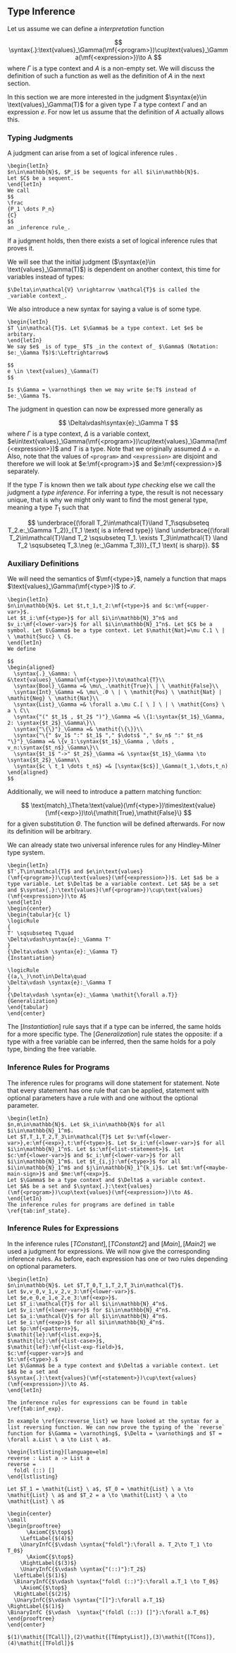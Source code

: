 \setcounter{section}{3}
\setcounter{subsection}{2}

## Type Inference

Let us assume we can define a _interpretation_ function

$$
\syntax{.}:\text{values}_\Gamma(\mf{<program>})\cup\text{values}_\Gamma(\mf{<expression>})\to A
$$
where $\Gamma$ is a type context and $A$ is a non-empty set. We will discuss the definition of such a function as well as the definition of $A$ in the next section.

In this section we are more interested in the judgment $\syntax{e}\in \text{values}_\Gamma(T)$ for a given type $T$ a type context $\Gamma$ and an expression $e$. For now let us assume that the definition of $A$ actually allows this.

### Typing Judgments

A judgment can arise from a set of logical inference rules \cite{Types_and_Programming_Languages}.

```definition
\begin{letIn}
$n\in\mathbb{N}$, $P_i$ be sequents for all $i\in\mathbb{N}$.
Let $C$ be a sequent.
\end{letIn}
We call
$$
\frac
{P_1 \dots P_n}
{C}
$$
an _inference rule_.
```

If a judgment holds, then there exists a set of logical inference rules that proves it.

We will see that the initial judgment ($\syntax{e}\in \text{values}_\Gamma(T)$) is dependent on another context, this time for variables instead of types:

```definition
$\Delta\in\mathcal{V} \nrightarrow \mathcal{T}$ is called the _variable context_.
```

We also introduce a new syntax for saying a value is of some type.
```definition
\begin{letIn}
$T \in\mathcal{T}$. Let $\Gamma$ be a type context. Let $e$ be arbitary.
\end{letIn}
We say $e$ _is of type_ $T$ _in the context of_ $\Gamma$ (Notation: $e:_\Gamma T$)$:\Leftrightarrow$
  
$$
e \in \text{values}_\Gamma(T)
$$
  
Is $\Gamma = \varnothing$ then we may write $e:T$ instead of $e:_\Gamma T$.
```

The judgment in question can now be expressed more generally as

$$
\Delta\vdash\syntax{e}:_\Gamma T
$$
where $\Gamma$ is a type context, $\Delta$ is a variable context,  $e\in\text{values}_\Gamma(\mf{<program>})\cup\text{values}_\Gamma(\mf{<expression>})$ and $T$ is a type. Note that we originally assumed $\Delta = \varnothing$. Also, note that the values of `<program>` and `<expression>` are disjoint and therefore we will look at $e:\mf{<program>}$ and $e:\mf{<expression>}$ separately.

If the type $T$ is known then we talk about _type checking_ else we call the judgment a _type inference_. For inferring a type, the result is not necessary unique, that is why we might only want to find the most general type, meaning a type $T_1$ such that

$$
\underbrace{(\forall T_2\in\mathcal{T}\land T_1\sqsubseteq T_2.e:_\Gamma T_2)}_{T_1 \text{ is a infered type}} \land \underbrace{(\forall T_2\in\mathcal{T}\land T_2 \sqsubseteq T_1. \exists T_3\in\mathcal{T} \land T_2 \sqsubseteq T_3.\neg (e:_\Gamma T_3))}_{T_1 \text{ is sharp}}.
$$

### Auxiliary Definitions

We will need the semantics of $\mf{<type>}$, namely a function that maps $\text{values}_\Gamma(\mf{<type>})$ to $\mathcal{T}$.

```definition
\begin{letIn}
$n\in\mathbb{N}$. Let $t,t_1,t_2:\mf{<type>}$ and $c:\mf{<upper-var>}$.
Let $t_i:\mf{<type>}$ for all $i\in\mathbb{N}_3^n$ and $v_i:\mf{<lower-var>}$ for all $i\in\mathbb{N}_1^n$. Let $C$ be a symbol. Let $\Gamma$ be a type context. Let $\mathit{Nat}=\mu C.1 \ | \ \mathit{Succ} \ C$.
\end{letIn}
We define

$$
\begin{aligned}
  \syntax{.}_\Gamma: \ &\text{values}_\Gamma(\mf{<type>})\to\mathcal{T}\\
  \syntax{Bool}_\Gamma =& \mu\_.\mathit{True}\ | \ \mathit{False}\\
  \syntax{Int}_\Gamma =& \mu\_.0 \ | \ \mathit{Pos} \ \mathit{Nat} | \mathit{Neg} \ \mathit{Nat}\\
  \syntax{List}_\Gamma =& \forall a.\mu C.[ \ ] \ | \ \mathit{Cons} \ a \ C\\
  \syntax{"(" $t_1$ , $t_2$ ")"}_\Gamma =& \{1:\syntax{$t_1$}_\Gamma, 2: \syntax{$t_2$}_\Gamma\}\\
  \syntax{"\{\}"}_\Gamma =& \mathit{\{\}}\\
  \syntax{"\{" $v_1$ ":" $t_1$ "," $\dots$ "," $v_n$ ":" $t_n$ "\}"}_\Gamma =& \{v_1:\syntax{$t_1$}_\Gamma , \dots , v_n:\syntax{$t_n$}_\Gamma\}\\
  \syntax{$t_1$ "->" $t_2$}_\Gamma =& \syntax{$t_1$}_\Gamma \to \syntax{$t_2$}_\Gamma\\
  \syntax{$c \ t_1 \dots t_n$} =& [\syntax{$c$}]_\Gamma(t_1,\dots,t_n)
\end{aligned}
$$
```

Additionally, we will need to introduce a pattern matching function:

$$
\text{match}_\Theta:\text{value}(\mf{<type>})\times\text{value}(\mf{<exp>})\to\{\mathit{True},\mathit{False}\}
$$
for a given substitution $\Theta$. The function will be defined afterwards. For now its definition will be arbitrary.

We can already state two universal inference rules for any Hindley-Milner type system.

```definition
\begin{letIn}
$T',T\in\mathcal{T}$ and $e\in\text{values}(\mf{<program>})\cup\text{values}(\mf{<expression>})$. Let $a$ be a type variable. Let $\Delta$ be a variable context. Let $A$ be a set and $\syntax{.}:\text{values}(\mf{<program>})\cup\text{values}(\mf{<expression>})\to A$
\end{letIn}
\begin{center}
\begin{tabular}{c l}
\logicRule
{
T' \sqsubseteq T\quad
\Delta\vdash\syntax{e}:_\Gamma T'
}
{\Delta\vdash \syntax{e}:_\Gamma T}
{Instantiation}

\logicRule
{(a,\_)\not\in\Delta\quad
\Delta\vdash \syntax{e}:_\Gamma T
}
{\Delta\vdash \syntax{e}:_\Gamma \mathit{\forall a.T}}
{Generalization}
\end{tabular}
\end{center}
```

The $[\mathit{Instantiation}]$ rule says that if a type can be inferred, the same holds for a more specific type.
The $[\mathit{Generalization}]$ rule states the opposite: if a type with a free variable can be inferred, then the same holds for a poly type, binding the free variable.

### Inference Rules for Programs

The inference rules for programs will done statement for statement. Note that every statement has one rule that can be applied, statement with optional parameters have a rule with and one without the optional parameter.

```definition
\begin{letIn}
$n,m\in\mathbb{N}$. Let $k_i\in\mathbb{N}$ for all $i\in\mathbb{N}_1^m$.
Let $T,T_1,T_2,T_3\in\mathcal{T}$ Let $v:\mf{<lower-var>},e:\mf{<exp>},t:\mf{<type>}$. Let $v_i:\mf{<lower-var>}$ for all $i\in\mathbb{N}_1^n$. Let $s:\mf{<list-statement>}$. Let $c:\mf{<lower-var>}$ and $c_i:\mf{<lower-var>}$ for all $i\in\mathbb{N}_1^m$. Let $t_{i,j}:\mf{<type>}$ for all $i\in\mathbb{N}_1^m$ and $j\in\mathbb{N}_1^{k_i}$. Let $mt:\mf{<maybe-main-sign>}$ and $me:\mf{<exp>}$.
Let $\Gamma$ be a type context and $\Delta$ a variable context.
Let $A$ be a set and $\syntax{.}:\text{values}(\mf{<program>})\cup\text{values}(\mf{<expression>})\to A$.
\end{letIn}
The inference rules for programs are defined in table \ref{tab:inf_state}.
```

\begin{table}
\caption{Inference rules for programs}
\label{tab:inf_state}
\begin{center}
\begin{tabular}{c l}
\hline
& \\
\logicRule
{\begin{gathered}
(v,\_)\not\in\Delta\quad
\Delta\vdash\syntax{$e$}:_\Gamma T_1\\
\Delta\cup\{(v,T_1)\}\vdash\syntax{$s$ \ $mt$ "main = " $me$}:_\Gamma T_2
\end{gathered}
}
{\Delta\vdash\syntax{$v$ "=" $e$ ";" $s$ \ $mt$ "main = " $me$}:_\Gamma T_2
}
{TConstant}

\logicRule
{\begin{gathered}
(v,\_)\not\in\Delta\quad
\Delta\vdash\syntax{$e$}:_\Gamma T_1\quad
\syntax{$t$}_\Gamma = T_1\\
\Delta\cup\{(v,T_1)\}\vdash\syntax{$s$ \ $mt$ "main = " $me$}:_\Gamma T_2\quad
\end{gathered}
}
{\Delta\vdash\syntax{$v$ ":" $t$ ";" $v$ "=" $e$ ";" $s$ \ $mt$ "main = " $me$}:_\Gamma T_2
}
{TConstant2}

\logicRule
{\begin{gathered}
(c,\_)\not\in\Gamma\quad
(c,\_)\not\in\Delta\\
\syntax{t}_\Gamma=T_1\quad
T_2 \text{ is a mono type}\\
\{v_1 \dots v_n \} = \text{free}(T_2)\quad
\forall v_1. \dots \forall v_n. T_2 = T_1\\
\Delta\cup\{(c,T_1)\}\vdash\syntax{$s$ \ $mt$ "main = " $me$}:_{\Gamma\cup\{(c,(T_1))\}}T_3
\end{gathered}
}
{\Delta\vdash\syntax{"type alias" $c$ $v_1 \dots v_n$ "=" $t$ ";" $s$ \ $mt$ "main = " $me$}:_\Gamma T_3}
{TAlias}

\logicRule
{\begin{gathered}
(c,\_)\not\in\Gamma\quad
(c,\_)\not\in\Delta\quad
\{v_1 \dots v_n \} = \text{free}(T_2)\quad
\forall v_1. \dots \forall v_n. T_2 = T_1\\
\mu C.c_1 \ \syntax{$t_{1,1}$}_\Gamma \ \dots \ \syntax{$t_{1,k_1}$}_\Gamma \ | \ \dots \ | \ c_m \ \syntax{$t_{m,1}$}_\Gamma \ \dots \ \syntax{$t_{m,k_m}$}_\Gamma=T_2\\
\Delta\cup\{(c,T_1)\}\vdash\syntax{$s$ \ $mt$ "main = " $me$}:_{\Gamma\cup\{(c,(T_1))\}}T_3
\end{gathered}
}
{\Delta\vdash\Bigg\llbracket
\begin{aligned}
&\mf{"type"} \ c \ v_1 \dots v_n \mf{"="}\\
&c_1 \ t_{1,1} \dots t_{1,k_1} \ | \ \dots | \ c_m \ t_{m,1} \dots t_{m,k_m}\\ &\mf{";"} s \ mt \mf{"main = "} me
\end{aligned}\Bigg\rrbracket:_\Gamma T_3
}
{TCustomType}

& \\

\logicRule
{\Delta\vdash\syntax{$e$}:_\Gamma T}
{\Delta\vdash\syntax{"main = " $e$}:_\Gamma T}
{TMain}

\logicRule
{
\Delta\vdash\syntax{$e$}:_\Gamma T\quad
\syntax{$t$}_\Gamma=T
}
{\Delta\vdash\syntax{"main :" $t$ "; main = " $e$}:_\Gamma T}
{TMain2}

\hline
\end{tabular}
\end{center}
\end{table}

\begin{description}
\item[TConstant,TConstant2] Check if $v$ is still free then add $(v,T_1)$ to the variable context and evaluate the next statement.
\item[TAlias] Check if $c$ is still free. $\{v_1,\dots,v_2\}$ needs to be the set of all free variables in $T_2$. If all checks are valid we add $(v,T_1)$ to the type context and evaluate the next statement.
\item[TCustomType] Similar to $[\mathit{TAlias}]$ we add $(v,T_1)$ to the type context with the only difference that we explicitly define $T_1$ as an algebraic type.
\item[TMain,TMain2] Evaluate $e$.
\end{description}

### Inference Rules for Expressions

In the inference rules $[\mathit{TConstant}],[\mathit{TConstant2}]$ and $[\mathit{Main}],[\mathit{Main2}]$ we used a judgment for expressions. We will now give the corresponding inference rules. As before, each expression has one or two rules depending on optional parameters.

```definition
\begin{letIn}
$n\in\mathbb{N}$. Let $T,T_0,T_1,T_2,T_3\in\mathcal{T}$.
Let $v,v_0,v_1,v_2,v_3:\mf{<lower-var>}$.
Let $e,e_0,e_1,e_2,e_3:\mf{<exp>}$.
Let $T_i:\mathcal{T}$ for all $i\in\mathbb{N}_4^n$.
Let $v_i:\mf{<lower-var>}$ for $i\in\mathbb{N}_4^n$.
Let $a_i:\mathcal{V}$ for all $i\in\mathbb{N}_4^n$.
Let $e_i:\mf{<exp>}$ for all $i\in\mathbb{N}_4^n$.
Let $p:\mf{<pattern>}$,
$\mathit{le}:\mf{<list.exp>}$,
$\mathit{lc}:\mf{<list-case>}$,
$\mathit{lef}:\mf{<list-exp-field>}$,
$c:\mf{<upper-var>}$ and
$t:\mf{<type>}.$
Let $\Gamma$ be a type context and $\Delta$ a variable context. Let $A$ be a set and
$\syntax{.}:\text{values}(\mf{<statement>})\cup\text{values}(\mf{<expression>})\to A$.
\end{letIn}

The inference rules for expressions can be found in table \ref{tab:inf_exp}.
```


\topcaption{Inference rules for expressions}\label{tab:inf_exp}
\tablefirsthead{\hline}
\tablelasttail{\hline}

\begin{center}
\begin{xtabular*}{\textwidth}{c l}

&\\
\logicRule
{(v,T)\in\Delta
}
{\Delta\vdash\syntax{$v$}:_\Gamma T}
{TVariable}

\logicRule
{\Gamma,\Delta\vdash \text{match}_\Theta(T_1,p)\quad
\Delta\cup\Theta\vdash\syntax{$e$}:_\Gamma T_2
}
{\Delta\vdash\syntax{"\textbackslash" $p$ "->" $e$}:_\Gamma T_1\to T_2}
{TLambda}

\logicRule
{\syntax{$e_1$}_\Gamma:T_1\quad
\syntax{$e_2$}_\Gamma:T_2
}
{\Delta\vdash\syntax{"(" $e_1$ "," $e_2$ ")"}:_\Gamma\{1:T_1, 2:T_2\}}
{TTuple}

\logicRule
{}
{\Delta\vdash\syntax{"[]"}:_\Gamma\forall a.\mathit{List} \ a}
{TEmptyList}

\logicRule
{\Delta\vdash\syntax{$e$}:_\Gamma T}
{\Delta\vdash\syntax{"[" $e$ "]"}:_\Gamma \mathit{List} \ T}
{TSingleList}

\logicRule
{
\Delta\vdash\syntax{$e$}:_\Gamma T\quad
\Delta\vdash\syntax{"[" $\mathit{le}$ "]"}:_\Gamma \mathit{List} \ T
}
{\Delta\vdash\syntax{"[" $e$ "," $\mathit{le}$ "]"}:_\Gamma \mathit{List} \ T}
{TList}

\logicRule
{e:\mf{<int>}}
{\Delta\vdash\syntax{$e$}:_\Gamma \mathit{Int}}
{TInt}

\logicRule
{e:\mf{<bool>}}
{\Delta\vdash\syntax{$e$}:_\Gamma \mathit{Bool}}
{TBool}

\logicRule
{\Delta\vdash\syntax{$e_1$}:_\Gamma T_1\to T_2\quad
\Delta\vdash\syntax{$e_2$}:_\Gamma T_1
}
{\Delta\vdash\syntax{$e_1$ $e_2$}:_\Gamma T_2}
{TCall}

\logicRule
{\Delta\vdash\syntax{$e_1$}:_\Gamma T_1\quad
\Gamma,\Delta\vdash\text{match}_\Theta(T_1,\syntax{$p$})\quad
\Delta\cup\Theta\vdash\syntax{$e_2$}:_\Gamma T_2
}
{\Delta\vdash\syntax{"case" $e_1$ "of" "[" $p$ "->" $e_2$ "]"}:_\Gamma T_2}
{TSingleCaseOf}

\logicRule
{\begin{gathered}
\Delta\vdash\syntax{$e_1$}:_\Gamma T_1\quad
\Gamma,\Delta\vdash\text{match}_\Theta(T_1,\syntax{$p$})\quad
\Delta\cup\Theta\vdash\syntax{$e_2$}:_\Gamma T_2\\
\Delta\vdash\syntax{"case" $e_1$ "of" "[" $\mathit{lc}$ "]"}:_\Gamma T_2
\end{gathered}
}
{\Delta\vdash\syntax{"case" $e_1$ "of" "[" $p$ "->" $e_2$ ";" $\mathit{lc}$ "]"}:_\Gamma T_2}
{TCaseOf}

\logicRule
{
(v,\_)\not\in\Delta\quad
\Delta\vdash\syntax{$e_1$}:_\Gamma T_1\quad
\Delta\cup\{(v,T_1)\}\vdash\syntax{$e_2$}:_\Gamma T_2
}
{
\Delta\vdash\syntax{"let" $v$ "=" $e_1$ "in" $e_2$}:_\Gamma T_2
}
{TLetIn}

\logicRule
{\begin{gathered}
(v,\_)\not\in\Delta\quad
\syntax{$t$}_\Gamma = T_1\quad
\Delta\vdash\syntax{$e_1$}:_\Gamma T_1\quad
\Delta\cup\{(v,T_1)\}\vdash\syntax{$e_2$}:_\Gamma T_2
\end{gathered}
}
{\Delta\vdash\syntax{"let" $v$ ":" $t$ ";" $v$ "=" $e_1$ "in" $e_2$}:_\Gamma T_2
}
{TLetIn2}

\logicRule
{(v_1,\{v_2:T,\dots\})\in\Delta
}
{\Delta\vdash\syntax{$v_1$ "." $v_2$}:_\Gamma T}
{TGetter}

\logicRule
{\begin{gathered}
\Delta\vdash\syntax{$e$}:_\Gamma T_2\\
T_1=\{v_2:T_2,\dots\}\quad
(v_1,T_1)\in\Delta
\end{gathered}
}
{\Delta\vdash\syntax{"\{" $v1$ "|" $v2$ "=" $e$ "\}"}:_\Gamma T_1}
{TSingleSetter}

\logicRule
{\begin{gathered}
\mathit{lef}:\mf{<list-exp-field>}\quad
\Delta\vdash\syntax{$e$}:_\Gamma T_2\\
T_1=\{v_2:T_2,..\}\quad
(v_1,T_1)\in\Delta\quad
\Delta\vdash\syntax{"\{" $v$ "|" $\mathit{lef}$ "\}"}:_\Gamma T_1
\end{gathered}
}
{\Delta\vdash\syntax{"\{" $v$ "|" $v2$ "=" $e$ "," $\mathit{lef}$ "\}"}:_\Gamma T_1}
{TSetter}

\logicRule
{}
{\vdash\syntax{"\{\}"}:\{\}}
{TEmptyRecord}

\logicRule
{\Delta\vdash\forall i \in\mathbb{N}_1^n.\syntax{$e_i$}:_\Gamma T_i
}
{\Delta\vdash\syntax{"\{" $v_1$ "=" $e_1$ "," \dots "," $v_n$ "=" $e_n$ "\}"}:_\Gamma \{v_1:T_1,\dots,v_n:T_n\}
}
{TRecord}

\logicRule
{
\Delta\vdash\syntax{$e_1$}:_\Gamma\textit{Bool}\quad
\Delta\vdash\syntax{$e_2$}:_\Gamma T\quad
\Delta\vdash\syntax{$e_3$}:_\Gamma T
}
{\Delta\vdash\syntax{"if" $e_1$ "then" $e_2$ "else" $e_3$}:_\Gamma T}
{TIfElse}

\logicRule
{
\Delta\vdash\syntax{$e_1$}:_\Gamma T_1 \to T_2\quad
\Delta\vdash\syntax{$e_2$}:_\Gamma T_2 \to T_3
}
{\Delta\vdash\syntax{$e_1$ ">>" $e_2$}:_\Gamma T_1 \to T_3}
{TComposition}

\logicRule
{
\Delta\vdash\syntax{$e_1$}:_\Gamma T_1\quad
\Delta\vdash\syntax{$e_2$}:_\Gamma T_1 \to T_2
}
{\Delta\vdash\syntax{$e_1$ "|>" $e_2$}:_\Gamma T_2}
{TPipe}

\logicRule
{}
{\vdash\syntax{"(||)"}:\mathit{Bool}\to \mathit{Bool}\to \mathit{Bool}}
{TOr}

\logicRule
{}
{\vdash\syntax{"(\&\&)"}:\mathit{Bool}\to \mathit{Bool}\to \mathit{Bool}}
{TAnd}

\logicRule
{}
{\vdash\syntax{"not"}:\mathit{Bool}\to \mathit{Bool}}
{TNot}

\logicRule
{}
{\vdash\syntax{"(==)"}:\mathit{Int}\to \mathit{Int}\to\mathit{Bool}}
{TEqual}

\logicRule
{}
{\vdash\syntax{"(<)"}:\mathit{Int}\to \mathit{Int}\to\mathit{Bool}}
{TLess}

\logicRule
{}
{\vdash\syntax{"(//)"}:\mathit{Int}\to \mathit{Int}\to\mathit{int}}
{TDivide}

\logicRule
{}
{\vdash\syntax{"(*)"}:\mathit{Int}\to \mathit{Int}\to\mathit{int}}
{TMultiply}

\logicRule
{}
{\vdash\syntax{"(-)"}:\mathit{Int}\to \mathit{Int}\to\mathit{int}}
{TMinus}

\logicRule
{}
{\vdash\syntax{"(+)"}:\mathit{Int}\to \mathit{Int}\to\mathit{int}}
{TPlus}

\logicRule
{}
{\vdash\syntax{"(::)"}:\forall a.a\to\mathit{List}\ a\to\mathit{List}\ a}
{TCons}

\logicRule
{}
{\vdash\syntax{"foldl"}:\forall a.\forall b.(a\to b\to b)\to b\to\mathit{List}\ a\to b}
{TFoldl}

\end{xtabular*}
\end{center}

\begin{description}
\item[TVariable] Find the type in the context.
\item[TLambda] Elm allows the parameters of a function to be pattern matched. Therefore, we first need to find a matching type $T_1$ and can then infer the type of $e$ by including the additional bindings $\Theta$ to the context.
\item[TTuple] Find the types of $e_1$ and $e_2$, then construct the tuple.
\item[TEmptyList] The empty list is a literal for every list, therefore we can infer the list poly type.
\item[TSingleList,TList] Recursively we check that every element has the same type.
\item[TInt,TBool] The type of literals can be inferred without any restrictions.
\item[TCall] The first expression needs to be a function that the the second type can be passed to.
\item[TSingleCaseOf,TCaseOf] First match the type of the expression $e_1$ to the pattern, then use the additional bindings $\Theta$ to obtain the type of $e_2$. As all patterns need to have the same type, we can then recursively check the other patterns as well.
\item[TLetIn,TLetIn2] The variable $v$ may not have a value assined in the conext $\Gamma$. If so, we can infer the type $T_1$ of $e_1$ and add $(v,T_1)$ to the context before we evaluate $e_2$. For $[TLetIn2]$ we already the type is already given as $t$. Note that $t$ can be more specific as the type we would usually infer.
\item[TGetter] The second variable $v_2$ is a label of the record, that is bound to $v_1$.
\item[TSingleSetter,TSetter] Setters can not change the type in Elm. But we still need to ensure that the fields are also correctly typed.
\item[TElmptyRecord] The empty record can be directly infered, as it has only one element.
\item[TRecord] Each field and its value must be given at the same time. That is why we can not use a recursive definition.
\item[TIfElse] The first expression $e_1$ needs to be a boolean and the branches $e_2,e_3$ must have the same type.
\item[TComposition,TPipe] The pipe applies the first expression to the second. The composition is similar to the pipe, but results in a function.
\item[TOr,TAnd,TNot,TEqual,TDivide,TMultiply,TMinus,TPlus,TCons,TFoldl] These functions can be seen as lambda function literals.
\end{description}

```block2
In example \ref{ex:reverse_list} we have looked at the syntax for a list reversing function. We can now prove the typing of the `reverse` function for $\Gamma = \varnothing$, $\Delta = \varnothing$ and $T = \forall a.List \ a \to List \ a$.

\begin{lstlisting}[language=elm]
reverse : List a -> List a
reverse =
  foldl (::) []
\end{lstlisting}

Let $T_1 = \mathit{List} \ a$, $T_0 = \mathit{List} \ a \to \mathit{List} \ a$ and $T_2 = a \to \mathit{List} \ a \to \mathit{List} \ a$

\begin{center}
\small
\begin{prooftree}
      \AxiomC{$\top$}
    \LeftLabel{$(4)$}
    \UnaryInfC{$\vdash \syntax{"foldl"}:\forall a. T_2\to T_1 \to T_0$}
      \AxiomC{$\top$}
    \RightLabel{$(3)$}
    \UnaryInfC{$\vdash \syntax{"(::)"}:T_2$}
  \LeftLabel{$(1)$}
  \BinaryInfC{$\vdash \syntax{"foldl (::)"}:\forall a.T_1 \to T_0$}
    \AxiomC{$\top$}
  \RightLabel{$(2)$}
  \UnaryInfC{$\vdash \syntax{"[]"}:\forall a.T_1$}
\RightLabel{$(1)$}
\BinaryInfC {$\vdash  \syntax{"(foldl (::)) []"}:\forall a.T_0$}
\end{prooftree}
\end{center}

$(1)\mathit{[TCall]},(2)\mathit{[TEmptyList]},(3)\mathit{[TCons]},(4)\mathit{[TFoldl]}$
```